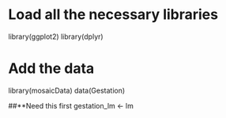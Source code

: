 # Load all the necessary libraries
library(ggplot2)
library(dplyr)

# Add the data
library(mosaicData)
data(Gestation)

##**Need this first
gestation_lm <- lm
